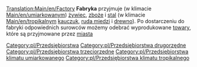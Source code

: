 [[Translation:Main/en/Factory]]{{en/-}}
{{pl/Przedsiębiorstwa|name=Fabryka
|image=Factory.png
|caption=Umiarkowany
|image2=Tropic Factory.png
|caption2=Tropikalny
|climates=[[Main/en/Klimat/Pl#Umiarkowany]], [[Main/en/Klimat/Pl#Tropikalny]].
|accepts=[[Main/pl/Żywiec|Żywiec]], [[Main/pl/Zboże|Zboże]], [[Main/pl/Stal|Stal]] (Klimat Umiarkowany),<br/> [[Main/pl/Kauczuk|Kauczuk]], [[Main/pl/Ruda miedzi|Ruda miedzi]], [[Main/pl/Drewno|Drewno]] (Klimat Tropikalny).
|produces=[[Main/pl/Towary|Towary]]
}}
'''Fabryka''' przyjmuje (w klimacie [[Main/en/umiarkowany]]m) [[Main/pl/Żywiec|żywiec]], [[Main/pl/Zboże|zboże]] i [[Main/pl/Stal|stal]] (w klimacie [[Main/en/tropikalny]]m [[Main/pl/Kauczuk|kauczuk]], [[Main/pl/Rudę miedzi|ruda miedzi]] i [[Main/pl/Drewno|drewno]]). Po dostarczeniu do fabryki odpowiednich surowców możemy odebrać wyprodukowane [[Main/pl/Towary|towary]], które są przyjmowane przez [[Main/pl/Miasta|miasta]]

{{pl/Navbox Industries}}

[[Category:pl/Przedsiębiorstwa]]
[[Category:pl/Przedsiębiorstwa drugorzędne]]
[[Category:pl/Przedsiębiorstwa trzeciorzędne]]
[[Category:pl/Przedsiębiorstwa klimatu umiarkowanego]]
[[Category:pl/Przedsiębiorstwa klimatu tropikalnego]]